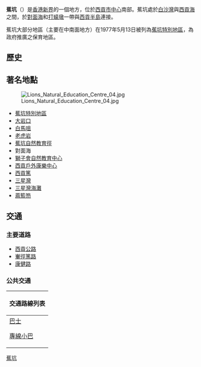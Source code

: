 {{Unreferenced |time=2008-06-09T15:42:39+00:00 }}
'''蕉坑'''（{{lang-en|Tsiu Hang}}）是[[香港|香港]][[新界|新界]]的一個地方，位於[[西貢市中心|西貢市中心]]南部。蕉坑處於[[白沙灣_(西貢)|白沙灣]]與[[西貢海|西貢海]]之間，於[[對面海|對面海]]和[[打蠔墩|打蠔墩]]一帶與[[西貢半島|西貢半島]]連接。

蕉坑大部分地區（主要在中南面地方）在1977年5月13日被列為[[蕉坑特別地區|蕉坑特別地區]]，為政府推廣之保育地區。

== 歷史 ==

==著名地點==
[[File:Lions_Natural_Education_Centre_04.jpg|thumb]]

*[[蕉坑特別地區|蕉坑特別地區]]
*[[大岩口|大岩口]]
*[[白馬咀|白馬咀]]
*[[老虎岩|老虎岩]]
*[[蕉坑自然教育徑|蕉坑自然教育徑]]
*對面海
*[[獅子會自然教育中心|獅子會自然教育中心]]
*[[西貢戶外康樂中心|西貢戶外康樂中心]]
*[[西貢篤|西貢篤]]
*[[三星灣|三星灣]]
*[[三星灣海灘|三星灣海灘]]
*[[蔴籃笏|蔴籃笏]]

==交通==
===主要道路===
*[[西貢公路|西貢公路]]
*[[輋徑篤路|輋徑篤路]]
*[[康健路|康健路]]

===公共交通===
{| class="mw-collapsible mw-collapsed wikitable" style="margin: 0 auto; width: auto;" 
! 交通路線列表
|-
|
;[[香港巴士|巴士]]
{{九龍新界巴士簡單列表|92|96R|792M}}
;[[香港小巴|專線小巴]]
{{新界專線小巴簡單列表|2|3|3A|4|4A}}
|}

[[Category:蕉坑|]]